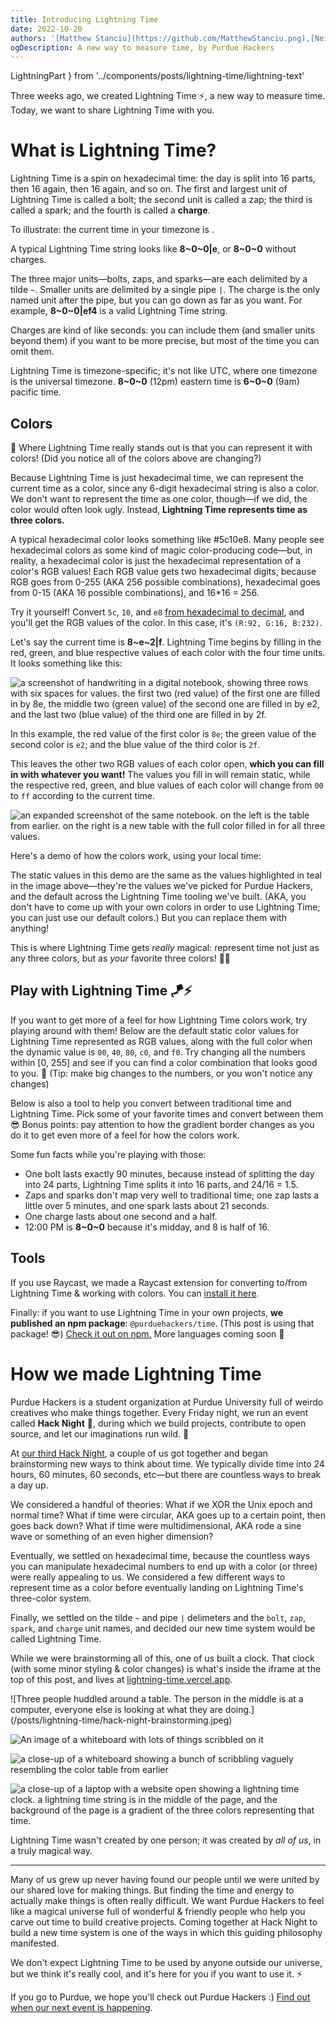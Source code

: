 ```yaml
---
title: Introducing Lightning Time
date: 2022-10-20
authors: '[Matthew Stanciu](https://github.com/MatthewStanciu.png),[Neil](https://media.discordapp.net/attachments/1014720593607802972/1031424440308879451/unknown.png),[Reece Ausmus](https://media.discordapp.net/attachments/905833672849113113/1031582305686405171/image0.jpg),[Jack](https://media.discordapp.net/attachments/905833672849113113/1032444231798771742/3c6ccb83716d1e4fb91d3082f6b21d77.png)'
ogDescription: A new way to measure time, by Purdue Hackers
---
```


  LightningPart
} from '../components/posts/lightning-time/lightning-text'

<LightningTimeProvider>

<Clock />

Three weeks ago, we created <span className="lightning-gradient">Lightning Time</span> ⚡️, a new way to measure time.
Today, we want to share Lightning Time with you.

# What is Lightning Time?

Lightning Time is a spin on hexadecimal time: the day is split into 16 parts, then 16 again, then 16 again, and so on.
The first and largest unit of Lightning Time is called a <span className="bolt">bolt</span>; the second unit
is called a <span className="zap">zap</span>; the third is called a <span className="spark">spark</span>; and the fourth is
called a **charge**.

To illustrate: the current time in your timezone is <ColoredLightningString />.

A typical Lightning Time string looks like **8~0~0|e**, or **8~0~0** without charges.

The three major units—bolts, zaps, and sparks—are each delimited by a tilde `~`. Smaller units are delimited by a single pipe `|`.
The charge is the only named unit after the pipe, but you can go down as far as you want. For example, **8~0~0|ef4** is a
valid Lightning Time string.

Charges are kind of like seconds: you can include them (and smaller units beyond them) if you want to be more precise,
but most of the time you can omit them.

Lightning Time is timezone-specific; it's not like UTC, where one timezone is the universal timezone.
**8~0~0** (12pm) eastern time is **6~0~0** (9am) pacific time.

## Colors

🌈 Where Lightning Time really stands out is that you can represent it with colors!
(Did you notice all of the colors above are changing?)

Because Lightning Time is just hexadecimal time, we can represent the current time as a color,
since any 6-digit hexadecimal string is also a color. We don't want to represent the time as one color, though—if we did,
the color would often look ugly. Instead, **Lightning Time represents time as three colors.**

A typical hexadecimal color looks something like <span className="font-bold text-[#5c10e8]">#5c10e8</span>.
Many people see hexadecimal colors as some kind of magic color-producing code—but, in reality, a hexadecimal color is just
the hexadecimal representation of a color's RGB values! Each RGB value gets two hexadecimal digits, because RGB goes from
0-255 (AKA 256 possible combinations), hexadecimal goes from 0-15 (AKA 16 possible combinations), and 16\*16 = 256.

Try it yourself! Convert `5c`, `10`, and `e8` [from hexadecimal to decimal](https://www.rapidtables.com/convert/number/hex-to-decimal.html),
and you'll get the RGB values of the color. In this case, it's `(R:92, G:16, B:232)`.

Let's say the current time is **8~e~2|f**. Lightning Time begins by filling in the red, green, and blue respective values of
each color with the four time units. It looks something like this:

![a screenshot of handwriting in a digital notebook, showing three rows with six spaces for values. the first two (red value) of the
first one are filled in by 8e, the middle two (green value) of the second one are filled in by e2, and the last two (blue value)
of the third one are filled in by 2f.](/posts/lightning-time/colors-unfilled.jpeg)

In this example, the red value of the first color is `8e`; the green value of the second color is `e2`; and the blue value
of the third color is `2f`.

This leaves the other two RGB values of each color open, **which you can fill in with whatever you want!** The values you
fill in will remain static, while the respective red, green, and blue values of each color will change from `00` to `ff` according
to the current time.

![an expanded screenshot of the same notebook. on the left is the table from earlier. on the right is a new table with the
full color filled in for all three values.](/posts/lightning-time/colors-filled.jpeg)

Here's a demo of how the colors work, using your local time:

<ColorsDemo />

The static values in this demo are the same as the values highlighted in teal in the image above—they're the values
we've picked for Purdue Hackers, and the default across the Lightning Time tooling we've built. (AKA, you don't have to come up
with your own colors in order to use Lightning Time; you can just use our default colors.) But you can replace them with anything!

This is where Lightning Time gets _really_ magical: represent time not just as any three colors, but as _your_ favorite three colors! 🤯✨

## Play with Lightning Time 🪁⚡️

If you want to get more of a feel for how Lightning Time colors work, try playing around with them! Below are the default static color
values for Lightning Time represented as RGB values, along with the full color when the dynamic value is
`00`, `40`, `80`, `c0`, and `f0`. Try changing all the numbers within [0, 255] and see if you can find a color combination
that looks good to you. 🌈 (Tip: make big changes to the numbers, or you won't notice any changes)

<div className="flex flex-col md:flex-row gap-4 font-main mx-auto">
  <ColorToy part={LightningPart.Bolt} defaultValues={[161, 0]} />
  <ColorToy part={LightningPart.Zap} defaultValues={[50, 214]} />
  <ColorToy part={LightningPart.Spark} defaultValues={[246, 133]} />
</div>

Below is also a tool to help you convert between traditional time and Lightning Time. Pick some of your favorite times and convert
between them 😎 Bonus points: pay attention to how the gradient border changes as you do it to get even more of a feel for how
the colors work.

<div className="flex flex-col md:flex-row gap-4 mx-auto">
  <ConvertToLightning />
  <ConvertFromLightning />
</div>

Some fun facts while you're playing with those:

- One bolt lasts exactly 90 minutes, because instead of splitting the day into 24 parts, Lightning Time splits it into 16 parts, and 24/16 = 1.5.
- Zaps and sparks don't map very well to traditional time; one zap lasts a little over 5 minutes, and one spark lasts about 21 seconds.
- One charge lasts about one second and a half.
- 12:00 PM is **8~0~0** because it's midday, and 8 is half of 16.

## Tools

If you use Raycast, we made a Raycast extension for converting to/from Lightning Time &
working with colors. You can [install it here](https://github.com/MatthewStanciu/raycast-lightning-time).

Finally: if you want to use Lightning Time in your own projects, **we published an npm package**: `@purduehackers/time`.
(This post is using that package! 😎) [Check it out on npm.](https://www.npmjs.com/package/@purduehackers/time) More languages coming soon 👀

# How we made Lightning Time

Purdue Hackers is a student organization at Purdue University full of weirdo creatives who make things together. Every Friday night,
we run an event called **Hack Night** 🌙, during which we build projects, contribute to open source, and let our imaginations
run wild. 🧠

At [our third Hack Night](https://events.purduehackers.com/hack-night-03), a couple of us got together and began brainstorming
new ways to think about time. We typically divide time into 24 hours, 60 minutes, 60 seconds, etc—but there are countless ways
to break a day up.

We considered a handful of theories: What if we XOR the Unix epoch and normal time? What if time were circular, AKA goes up to
a certain point, then goes back down? What if time were multidimensional, AKA rode a sine wave or something of an even higher dimension?

Eventually, we settled on hexadecimal time, because the countless ways you can manipulate hexadecimal numbers
to end up with a color (<span className="lightning-gradient">or three</span>) were really appealing to us.
We considered a few different ways to represent time as a color before eventually landing on Lightning Time's three-color system.

Finally, we settled on the tilde `~` and pipe `|` delimeters and the `bolt`, `zap`, `spark`, and `charge` unit names,
and decided our new time system would be called Lightning Time.

While we were brainstorming all of this, one of us built a clock. That clock (with some minor styling & color changes) is what's
inside the iframe at the top of this post, and lives at [lightning-time.vercel.app](https://lightning-time.vercel.app).

<div className="grid grid-cols-2 gap-2">
  ![Three people huddled around a table. The person in the middle is at a
  computer, everyone else is looking at what they are
  doing.](/posts/lightning-time/hack-night-brainstorming.jpeg)

![An image of a whiteboard with lots of things scribbled on it](/posts/lightning-time/whiteboard.jpeg)

![a close-up of a whiteboard showing a bunch of scribbling vaguely resembling the color
  table from earlier](/posts/lightning-time/color-system-whiteboard.jpeg)

![a close-up of a laptop with a website open showing a lightning time clock. a lightning time string is in the
  middle of the page, and the background of the page is a gradient of the three colors representing
  that time.](/posts/lightning-time/original-clock.jpeg)

</div>

Lightning Time wasn't created by one person; it was created by _all of us_, in a truly magical way.

---

Many of us grew up never having found our people until we were united by our shared love for making things. But finding the time and
energy to actually make things is often really difficult. We want Purdue Hackers to feel like a
magical universe full of wonderful & friendly people who help you carve out time to build creative projects.
Coming together at Hack Night to build a new time system is one of the ways in which this guiding philosophy
manifested.

We don't expect Lightning Time to be used by anyone outside our universe, but we think it's really cool, and it's here for you
if you want to use it. ⚡️

If you go to Purdue, we hope you'll check out Purdue Hackers :)
[Find out when our next event is happening](https://events.purduehackers.com).

</LightningTimeProvider>
